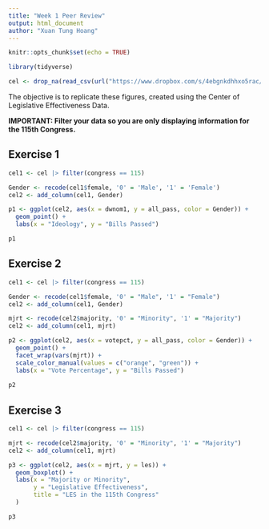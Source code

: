```yaml
---
title: "Week 1 Peer Review"
output: html_document
author: "Xuan Tung Hoang"
---
```


```r

knitr::opts_chunk$set(echo = TRUE)

library(tidyverse)

cel <- drop_na(read_csv(url("https://www.dropbox.com/s/4ebgnkdhhxo5rac/cel_volden_wiseman%20_coursera.csv?raw=1")))

```

The objective is to replicate these figures, created using the Center of Legislative Effectiveness Data.

**IMPORTANT: Filter your data so you are only displaying information for the 115th Congress.**

## Exercise 1

```r

cel1 <- cel |> filter(congress == 115)

Gender <- recode(cel1$female, '0' = 'Male', '1' = 'Female')
cel2 <- add_column(cel1, Gender)

p1 <- ggplot(cel2, aes(x = dwnom1, y = all_pass, color = Gender)) +
  geom_point() +
  labs(x = "Ideology", y = "Bills Passed")

p1

```

## Exercise 2

```r

cel1 <- cel |> filter(congress == 115)

Gender <- recode(cel1$female, '0' = "Male", '1' = "Female")
cel2 <- add_column(cel1, Gender)

mjrt <- recode(cel2$majority, '0' = "Minority", '1' = "Majority")
cel2 <- add_column(cel1, mjrt)

p2 <- ggplot(cel2, aes(x = votepct, y = all_pass, color = Gender)) +
  geom_point() +
  facet_wrap(vars(mjrt)) +
  scale_color_manual(values = c("orange", "green")) +
  labs(x = "Vote Percentage", y = "Bills Passed")
                     
p2

```

## Exercise 3

```r

cel1 <- cel |> filter(congress == 115)

mjrt <- recode(cel2$majority, '0' = "Minority", '1' = "Majority")
cel2 <- add_column(cel1, mjrt)

p3 <- ggplot(cel2, aes(x = mjrt, y = les)) +
  geom_boxplot() +
  labs(x = "Majority or Minority",
       y = "Legislative Effectiveness",
       title = "LES in the 115th Congress"
  )

p3

```
